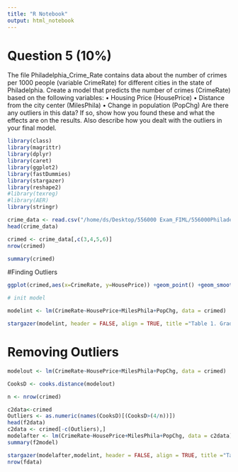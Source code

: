 ```yaml
---
title: "R Notebook"
output: html_notebook
---
```

# Question 5 (10%)
The file Philadelphia_Crime_Rate contains data about the number of crimes per 1000 people (variable CrimeRate) for different cities in the state of Philadelphia. Create a model that predicts the number of crimes (CrimeRate) based on the following variables:
    • Housing Price (HousePrice)
    • Distance from the city center (MilesPhila)
    • Change in population (PopChg)
Are there any outliers in this data? If so, show how you found these and what the effects are on the results. Also describe how you dealt with the outliers in your final model.

```r
library(class)
library(magrittr)
library(dplyr)
library(caret)
library(ggplot2)
library(fastDummies)
library(stargazer)
library(reshape2)
#library(texreg)
#library(AER)
library(stringr)
```

```r
crime_data <- read.csv("/home/ds/Desktop/556000 Exam_FIML/556000Philadelphia_Crime_Rate.csv")
head(crime_data)

crimed <- crime_data[,c(3,4,5,6)]
nrow(crimed)

summary(crimed)
```
#Finding Outliers
```r
ggplot(crimed,aes(x=CrimeRate, y=HousePrice)) +geom_point() +geom_smooth(method=loess)
```

```r
# init model

modelint <- lm(CrimeRate~HousePrice+MilesPhila+PopChg, data = crimed)

stargazer(modelint, header = FALSE, align = TRUE, title ="Table 1. Graduate Earning", type = "html", single.row = TRUE, out = "/home/ds/Desktop/eco.html")
```


# Removing Outliers


```r
modelout <- lm(CrimeRate~HousePrice+MilesPhila+PopChg, data = crimed)

CooksD <- cooks.distance(modelout)

n <- nrow(crimed)

c2data<-crimed
Outliers <- as.numeric(names(CooksD)[(CooksD>(4/n))])
head(f2data)
c2data <- crimed[-c(Outliers),]
modelafter <- lm(CrimeRate~HousePrice+MilesPhila+PopChg, data = c2data)
summary(f2model)

stargazer(modelafter,modelint, header = FALSE, align = TRUE, title ="Table 1. Graduate Earning", type = "html", single.row = TRUE, out = "/home/ds/Desktop/eco.html")
nrow(fdata)
```

